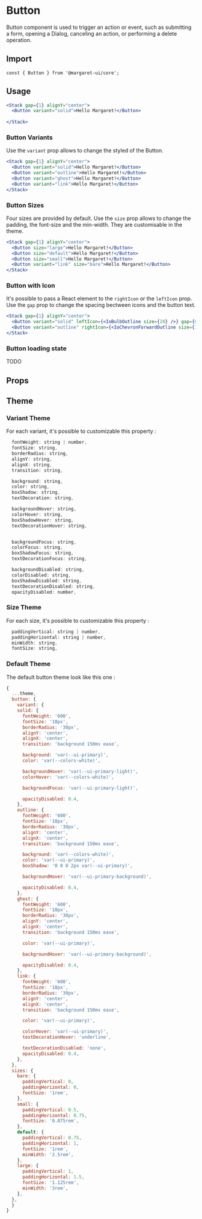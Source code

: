 
# Button

Button component is used to trigger an action or event, such as submitting a form, opening a Dialog, canceling an action, or performing a delete operation.

## Import 

```shell
const { Button } from '@margaret-ui/core';
```

## Usage 

```jsx live
<Stack gap={1} alignY="center">
  <Button variant="solid">Hello Margaret!</Button>
 
</Stack>
```

### Button Variants

Use the `variant` prop allows to change the styled of the Button. 

```jsx live
<Stack gap={1} alignY="center">
  <Button variant="solid">Hello Margaret!</Button>
  <Button variant="outline">Hello Margaret!</Button>
  <Button variant="ghost">Hello Margaret!</Button>
  <Button variant="link">Hello Margaret!</Button>
</Stack>
```

### Button Sizes

Four sizes are provided by default. Use the `size` prop allows to change the padding, the font-size and the min-width. They are customisable in the theme. 

```jsx live
<Stack gap={1} alignY="center">
  <Button size="large">Hello Margaret!</Button>
  <Button size="default">Hello Margaret!</Button>
  <Button size="small">Hello Margaret!</Button>
  <Button variant="link" size="bare">Hello Margaret!</Button>
</Stack>
```

### Button with Icon

It's possible to pass a React element to the `rightIcon` or the `leftIcon` prop. Use the `gap` prop to change the spacing bectween icons and the button text. 

```jsx live
<Stack gap={1} alignY="center">
  <Button variant="solid" leftIcon={<IoBulbOutline size={20} />} gap={0.5}>Hello Margaret!</Button>
  <Button variant="outline" rightIcon={<IoChevronForwardOutline size={16} />} gap={0.5}>See more</Button>
</Stack>
```

### Button loading state 

TODO 

## Props

<Props>
  <Props.Prop name="variant" type={`"solid" | "outline" | "ghost" | "link" | string`}/>
  <Props.Prop name="size" type={`"bare" | "small" | "default" | "large" | string`}/>
  <Props.Prop name="leftIcon" type="ReactNode" />
  <Props.Prop name="rightIcon" type="ReactNode" />
  <Props.Prop name="disabled" type="boolean" />
  <Props.Prop name="onClick" type="function" />
</Props>

## Theme

### Variant Theme
For each variant, it's possible to customizable this property : 

```javascript
  fontWeight: string | number,
  fontSize: string,
  borderRadius: string,
  alignY: string,
  alignX: string,
  transition: string,

  background: string,
  color: string,
  boxShadow: string,
  textDecoration: string,

  backgroundHover: string,
  colorHover: string,
  boxShadowHover: string,
  textDecorationHover: string,


  backgroundFocus: string,
  colorFocus: string,
  boxShadowFocus: string,
  textDecorationFocus: string,

  backgroundDisabled: string,
  colorDisabled: string,
  boxShadowDisabled: string,
  textDecorationDisabled: string,
  opacityDisabled: number,
```

### Size Theme

For each size, it's possible to customizable this property : 

```javascript
  paddingVertical: string | number,
  paddingHorizontal: string | number,
  minWidth: string,
  fontSize: string,
```

### Default Theme

The default button theme look like this one : 

```javascript
{
  ...theme,
  button: {
    variant: {
    solid: {
      fontWeight: '600',
      fontSize: '18px',
      borderRadius: '30px',
      alignY: 'center',
      alignX: 'center',
      transition: 'background 150ms ease',

      background: 'var(--ui-primary)',
      color: 'var(--colors-white)',

      backgroundHover: 'var(--ui-primary-light)',
      colorHover: 'var(--colors-white)',

      backgroundFocus: 'var(--ui-primary-light)',

      opacityDisabled: 0.4,
    },
    outline: {
      fontWeight: '600',
      fontSize: '18px',
      borderRadius: '30px',
      alignY: 'center',
      alignX: 'center',
      transition: 'background 150ms ease',

      background: 'var(--colors-white)',
      color: 'var(--ui-primary)',
      boxShadow: '0 0 0 2px var(--ui-primary)',

      backgroundHover: 'var(--ui-primary-background)',

      opacityDisabled: 0.4,
    },
    ghost: {
      fontWeight: '600',
      fontSize: '18px',
      borderRadius: '30px',
      alignY: 'center',
      alignX: 'center',
      transition: 'background 150ms ease',

      color: 'var(--ui-primary)',

      backgroundHover: 'var(--ui-primary-background)',

      opacityDisabled: 0.4,
    },
    link: {
      fontWeight: '600',
      fontSize: '18px',
      borderRadius: '30px',
      alignY: 'center',
      alignX: 'center',
      transition: 'background 150ms ease',

      color: 'var(--ui-primary)',

      colorHover: 'var(--ui-primary)',
      textDecorationHover: 'underline',

      textDecorationDisabled: 'none',
      opacityDisabled: 0.4,
    },
  },
  sizes: {
    bare: {
      paddingVertical: 0,
      paddingHorizontal: 0,
      fontSize: '1rem',
    },
    small: {
      paddingVertical: 0.5,
      paddingHorizontal: 0.75,
      fontSize: '0.875rem',
    },
    default: {
      paddingVertical: 0.75,
      paddingHorizontal: 1,
      fontSize: '1rem',
      minWidth: '2.5rem',
    },
    large: {
      paddingVertical: 1,
      paddingHorizontal: 1.5,
      fontSize: '1.125rem',
      minWidth: '3rem',
    },
  },
  }
}
```
